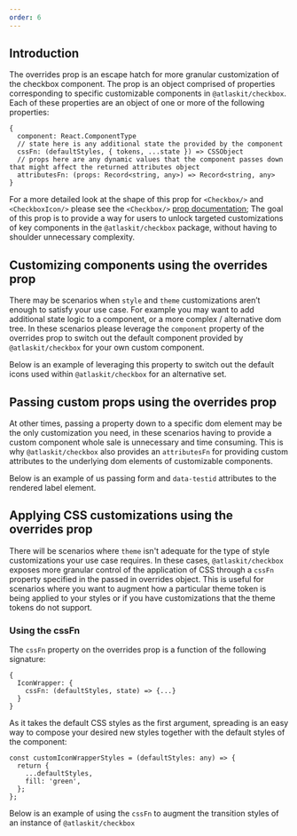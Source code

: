 ```yaml
---
order: 6
---
```



## Introduction

The overrides prop is an escape hatch for more granular customization of the checkbox component.
The prop is an object comprised of properties corresponding to specific customizable components in `@atlaskit/checkbox`.
Each of these properties are an object of one or more of the following properties:

```
{
  component: React.ComponentType
  // state here is any additional state the provided by the component
  cssFn: (defaultStyles, { tokens, ...state }) => CSSObject
  // props here are any dynamic values that the component passes down that might affect the returned attributes object
  attributesFn: (props: Record<string, any>) => Record<string, any>
}
```

For a more detailed look at the shape of this prop for `<Checkbox/>` and `<CheckboxIcon/>` please see the `<Checkbox/>` [prop documentation](/components/checkbox/code#props);
The goal of this prop is to provide a way for users to unlock targeted customizations of key components in the `@atlaskit/checkbox` package,
without having to shoulder unnecessary complexity.

## Customizing components using the overrides prop
There may be scenarios when `style` and `theme` customizations aren’t enough to satisfy your use case.
For example you may want to add additional state logic to a component, or a more complex / alternative dom tree.
In these scenarios please leverage the `component` property of the overrides prop to switch out the default component provided by `@atlaskit/checkbox`
for your own custom component.

Below is an example of leveraging this property to switch out the default icons used within `@atlaskit/checkbox` for an alternative set.

<Example
  packageName="@atlaskit/checkbox"
  Component={CheckboxSwitchingIcons}
/>

## Passing custom props using the overrides prop

At other times, passing a property down to a specific dom element may be the only customization you need,
in these scenarios having to provide a custom component whole sale is unnecessary and time consuming. 
This is why `@atlaskit/checkbox` also provides an `attributesFn` for providing custom attributes to the underlying dom elements of customizable components.

Below is an example of us passing form and `data-testid` attributes to the rendered label element.

<Example
  packageName="@atlaskit/checkbox"
  Component={CheckboxCustomAttributes}
/>

## Applying CSS customizations using the overrides prop
There will be scenarios where `theme` isn't adequate for the type of style customizations your use case requires.
In these cases, `@atlaskit/checkbox` exposes more granular control of the application of CSS through a `cssFn` property specified in the passed in overrides object.
This is useful for scenarios where you want to augment how a particular theme token is being applied to your styles or if you have customizations
that the theme tokens do not support.

### Using the cssFn
The `cssFn` property on the overrides prop is a function of the following signature:

```
{
  IconWrapper: {
    cssFn: (defaultStyles, state) => {...}
  }
}
```

As it takes the default CSS styles as the first argument, spreading is an easy way to compose your desired new styles together with the default styles of the component:

```
const customIconWrapperStyles = (defaultStyles: any) => {
  return {
    ...defaultStyles,
    fill: 'green',
  };
};
```

Below is an example of using the `cssFn` to augment the transition styles of an instance of `@atlaskit/checkbox`

<Example
  packageName="@atlaskit/checkbox"
  Component={CheckboxCustomStyles}
/>